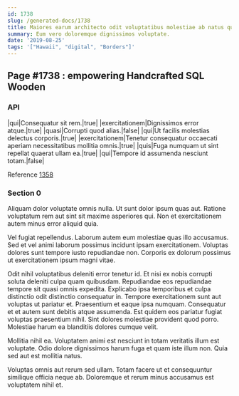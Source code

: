 ```yaml
---
id: 1738
slug: /generated-docs/1738
title: Maiores earum architecto odit voluptatibus molestiae ab natus qui minima.
summary: Eum vero doloremque dignissimos voluptate.
date: '2019-08-25'
tags: '["Hawaii", "digital", "Borders"]'
---
```


## Page #1738 : empowering Handcrafted SQL Wooden
### API

|qui|Consequatur sit rem.|true|
|exercitationem|Dignissimos error atque.|true|
|quasi|Corrupti quod alias.|false|
|qui|Ut facilis molestias delectus corporis.|true|
|exercitationem|Tenetur consequatur occaecati aperiam necessitatibus mollitia omnis.|true|
|quis|Fuga numquam ut sint repellat quaerat ullam ea.|true|
|qui|Tempore id assumenda nesciunt totam.|false|

Reference [1358](/1358)


### Section 0
Aliquam dolor voluptate omnis nulla. Ut sunt dolor ipsum quas aut. Ratione voluptatum rem aut sint sit maxime asperiores qui. Non et exercitationem autem minus error aliquid quia.
 Vel fugiat repellendus. Laborum autem eum molestiae quas illo accusamus. Sed et vel animi laborum possimus incidunt ipsam exercitationem. Voluptas dolores sunt tempore iusto repudiandae non. Corporis ex dolorum possimus ut exercitationem ipsum magni vitae.
 Odit nihil voluptatibus deleniti error tenetur id. Et nisi ex nobis corrupti soluta deleniti culpa quam quibusdam. Repudiandae eos repudiandae tempore sit quasi omnis expedita. Explicabo ipsa temporibus et culpa distinctio odit distinctio consequatur in. Tempore exercitationem sunt aut voluptas ut pariatur et.
Praesentium et eaque ipsa numquam. Consequatur et et autem sunt debitis atque assumenda. Est quidem eos pariatur fugiat voluptas praesentium nihil. Sint dolores molestiae provident quod porro. Molestiae harum ea blanditiis dolores cumque velit.
 Mollitia nihil ea. Voluptatem animi est nesciunt in totam veritatis illum est voluptate. Odio dolore dignissimos harum fuga et quam iste illum non. Quia sed aut est mollitia natus.
 Voluptas omnis aut rerum sed ullam. Totam facere ut et consequuntur similique officia neque ab. Doloremque et rerum minus accusamus est voluptatem nihil et.
